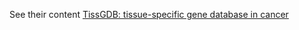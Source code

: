 See their content
<a href="https://bioinfo.uth.edu/TissGDB/index.html" target="_blank">TissGDB: tissue-specific gene database in cancer</a>

